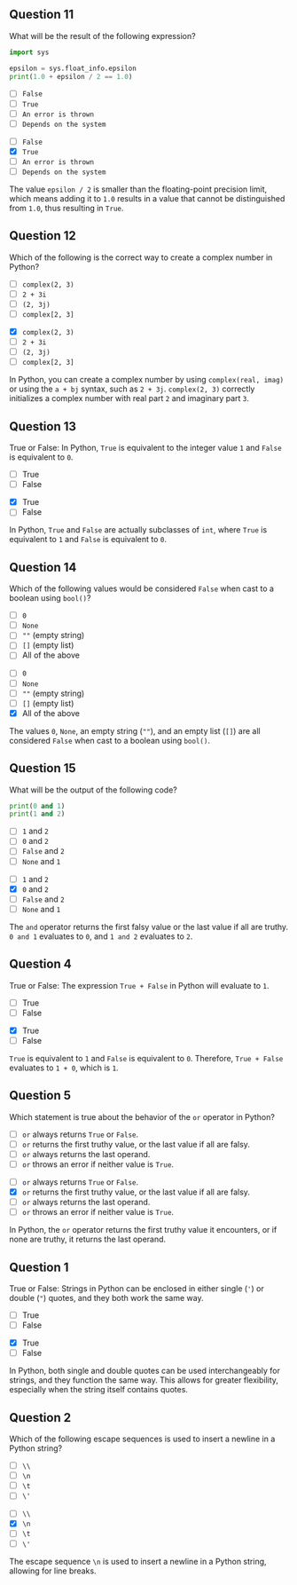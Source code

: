 ## Question 11 {.question}

What will be the result of the following expression?

```python
import sys

epsilon = sys.float_info.epsilon
print(1.0 + epsilon / 2 == 1.0)
```

::: {.r-stack}

::: {.absolute .left-0 .top-0 width=100%}
- [ ] `False`
- [ ] `True`
- [ ] `An error is thrown`
- [ ] `Depends on the system`
:::

::: {.fragment .fade-in .absolute .left-0 .top-0 width=100%}
- [ ] `False`
- [x] `True`
- [ ] `An error is thrown`
- [ ] `Depends on the system`

::: {.explanation}
The value `epsilon / 2` is smaller than the floating-point precision limit, which means adding it to `1.0` results in a value that cannot be distinguished from `1.0`, thus resulting in `True`.
:::

:::

:::



## Question 12 {.question}

Which of the following is the correct way to create a complex number in Python?

::: {.r-stack}

::: {.absolute .left-0 .top-0 width=100%}
- [ ] `complex(2, 3)`
- [ ] `2 + 3i`
- [ ] `(2, 3j)`
- [ ] `complex[2, 3]`
:::

::: {.fragment .fade-in .absolute .left-0 .top-0 width=100%}
- [x] `complex(2, 3)`
- [ ] `2 + 3i`
- [ ] `(2, 3j)`
- [ ] `complex[2, 3]`

::: {.explanation}
In Python, you can create a complex number by using `complex(real, imag)` or using the `a + bj` syntax, such as `2 + 3j`. `complex(2, 3)` correctly initializes a complex number with real part `2` and imaginary part `3`.
:::

:::

:::



## Question 13 {.question}

True or False: In Python, `True` is equivalent to the integer value `1` and `False` is equivalent to `0`.

::: {.r-stack}

::: {.absolute .left-0 .top-0 width=100%}
- [ ] True
- [ ] False
:::

::: {.fragment .fade-in .absolute .left-0 .top-0 width=100%}
- [x] True
- [ ] False

::: {.explanation}
In Python, `True` and `False` are actually subclasses of `int`, where `True` is equivalent to `1` and `False` is equivalent to `0`.
:::

:::

:::



## Question 14 {.question}

Which of the following values would be considered `False` when cast to a boolean using `bool()`?

::: {.r-stack}

::: {.absolute .left-0 .top-0 width=100%}
- [ ] `0`
- [ ] `None`
- [ ] `""` (empty string)
- [ ] `[]` (empty list)
- [ ] All of the above
:::

::: {.fragment .fade-in .absolute .left-0 .top-0 width=100%}
- [ ] `0`
- [ ] `None`
- [ ] `""` (empty string)
- [ ] `[]` (empty list)
- [x] All of the above

::: {.explanation}
The values `0`, `None`, an empty string (`""`), and an empty list (`[]`) are all considered `False` when cast to a boolean using `bool()`.
:::

:::

:::



## Question 15 {.question}

What will be the output of the following code?

```python
print(0 and 1)
print(1 and 2)
```

::: {.r-stack}

::: {.absolute .left-0 .top-0 width=100%}
- [ ] `1` and `2`
- [ ] `0` and `2`
- [ ] `False` and `2`
- [ ] `None` and `1`
:::

::: {.fragment .fade-in .absolute .left-0 .top-0 width=100%}
- [ ] `1` and `2`
- [x] `0` and `2`
- [ ] `False` and `2`
- [ ] `None` and `1`

::: {.explanation}
The `and` operator returns the first falsy value or the last value if all are truthy. `0 and 1` evaluates to `0`, and `1 and 2` evaluates to `2`.
:::

:::

:::



## Question 4 {.question}

True or False: The expression `True + False` in Python will evaluate to `1`.

::: {.r-stack}

::: {.absolute .left-0 .top-0 width=100%}
- [ ] True
- [ ] False
:::

::: {.fragment .fade-in .absolute .left-0 .top-0 width=100%}
- [x] True
- [ ] False

::: {.explanation}
`True` is equivalent to `1` and `False` is equivalent to `0`. Therefore, `True + False` evaluates to `1 + 0`, which is `1`.
:::

:::

:::



## Question 5 {.question}

Which statement is true about the behavior of the `or` operator in Python?

::: {.r-stack}

::: {.absolute .left-0 .top-0 width=100%}
- [ ] `or` always returns `True` or `False`.
- [ ] `or` returns the first truthy value, or the last value if all are falsy.
- [ ] `or` always returns the last operand.
- [ ] `or` throws an error if neither value is `True`.
:::

::: {.fragment .fade-in .absolute .left-0 .top-0 width=100%}
- [ ] `or` always returns `True` or `False`.
- [x] `or` returns the first truthy value, or the last value if all are falsy.
- [ ] `or` always returns the last operand.
- [ ] `or` throws an error if neither value is `True`.

::: {.explanation}
In Python, the `or` operator returns the first truthy value it encounters, or if none are truthy, it returns the last operand.
:::

:::

:::



## Question 1 {.question}

True or False: Strings in Python can be enclosed in either single (`'`) or double (`"`) quotes, and they both work the same way.

::: {.r-stack}

::: {.absolute .left-0 .top-0 width=100%}
- [ ] True
- [ ] False
:::

::: {.fragment .fade-in .absolute .left-0 .top-0 width=100%}
- [x] True
- [ ] False

::: {.explanation}
In Python, both single and double quotes can be used interchangeably for strings, and they function the same way. This allows for greater flexibility, especially when the string itself contains quotes.
:::

:::

:::



## Question 2 {.question}

Which of the following escape sequences is used to insert a newline in a Python string?

::: {.r-stack}

::: {.absolute .left-0 .top-0 width=100%}
- [ ] `\\`
- [ ] `\n`
- [ ] `\t`
- [ ] `\'`
:::

::: {.fragment .fade-in .absolute .left-0 .top-0 width=100%}
- [ ] `\\`
- [x] `\n`
- [ ] `\t`
- [ ] `\'`

::: {.explanation}
The escape sequence `\n` is used to insert a newline in a Python string, allowing for line breaks.
:::

:::

:::


